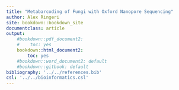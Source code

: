 ```yaml
---
title: "Metabarcoding of Fungi with Oxford Nanopore Sequencing"
author: Alex Ringeri
site: bookdown::bookdown_site
documentclass: article
output:
    #bookdown::pdf_document2:
    #    toc: yes
    bookdown::html_document2:
        toc: yes
    #bookdown::word_document2: default
    #bookdown::gitbook: default
bibliography: '../../references.bib'
csl: '../../bioinformatics.csl'
---
```

